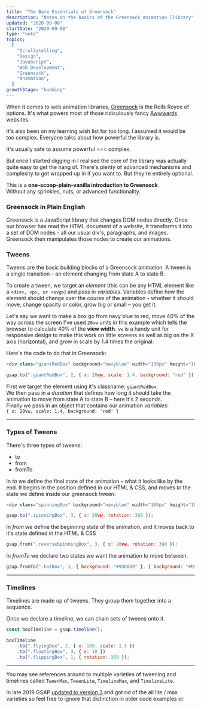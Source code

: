 ```yaml
---
title: "The Bare Essentials of Greensock"
description: "Notes on the basics of the Greensock animation llibrary"
updated: "2020-09-08"
startDate: "2020-09-08"
type: "note"
topics:
  [
    "Scrollytelling",
    "Design",
    "JavaScript",
    "Web Development",
    "Greensock",
    "Animation",
  ]
growthStage: "budding"
---
```



<IntroParagraph>When it comes to web animation libraries, [Greensock](https://greensock.com/) is the Rolls Royce of options. It's what powers most of those ridiculously fancy [Awwwards](https://www.awwwards.com/) websites.</IntroParagraph>

It's also been on my learning wish list for too long. I assumed it would be too complex. Everyone talks about how powerful the library is.

It's usually safe to assume powerful === complex.

But once I started digging in I realised the core of the library was actually quite easy to get the hang of. There's plenty of advanced mechanisms and complexity to get wrapped up in if you want to. But they're entirely optional.

This is a **one-scoop-plain-vanilla introduction to Greensock**.  
Without any sprinkles, nuts, or advanced functionality.

### Greensock in Plain English

Greensock is a JavaScript library that changes DOM nodes directly. Once
our browser has read the HTML document of a website, it transforms it into
a set of DOM nodes - all our usual div's, paragraphs, and images.
Greensock then manipulates those nodes to create our animations.

<GsapScroller />

### Tweens

Tweens are the basic building blocks of a Greensock animation. A tween is a single transition – an element changing from state A to state B.

To create a tween, we target an _element_ (this can be any HTML element like a `<div>, <p>, or <svg>`) and pass in _variables_.
Variables define how the element should change over the course of the animation - whether it should move, change opacity or color, grow big or small – you get it.

Let's say we want to make a box go from navy blue to red, move 40% of the way across the screen <Footnote id={1}>I've used `20vw` units in this example which tells the browser to calculate 40% of the **view width**. `vw` is a handy unit for responsive design to make this work on little screens as well as big</Footnote> on the X axis (horizontal), and grow in scale by 1.4 times the original:

<Center>
	<TweenRedBigBox />
</Center>

Here's the code to do that in Greensock:

```js
<div class="giantRedBox" background="navyblue" width="100px" height="100px" />;

gsap.to(".giantRedBox", 2, { x: 20vw, scale: 1.4, background: "red" });
```

First we target the element using it's classname: `giantRedBox`.  
We then pass in a _duration_ that defines how long it should take the animation to move from state A to state B – here it's 2 seconds.  
Finally we pass in an object that contains our animation _variables_:  
`{ x: 20vw, scale: 1.4, background: 'red' }`

---

### Types of Tweens

There's three types of tweens:

<ul>
	<li>to</li>
	<li>from</li>
	<li>fromTo</li>
</ul>

In _to_ we define the final state of the animation – what it looks like by the end.
It begins in the position defined in our HTML & CSS, and moves _to_ the state we define inside our greensock tween.

```js
<div class="spinningBox" background="navyblue" width="100px" height="100px" />;

gsap.to(".spinningBox", 3, { x: 20vw, rotation: 360 });
```

<Center>
	<TweenSpinningBox />
</Center>

<Spacer />

In _from_ we define the beginning state of the animation, and it moves back to it's state defined in the HTML & CSS

```js
gsap.from(".reverseSpinningBox", 3, { x: 20vw, rotation: 360 });
```

<Center>
	<TweenReverseSpinningBox />
</Center>

<Spacer />

In _fromTo_ we declare two states we want the animation to move between.

```js
gsap.fromTo(".hotBox", 3, { background: "#93D0D9" }, { background: "#D93654" });
```

<Center>
	<TweenBlueRedBox />
</Center>

---

### Timelines

Timelines are made up of tweens.
They group them together into a sequence.

Once we declare a timeline, we can chain sets of tweens onto it.

```js
const boxTimeline = gsap.timeline();

boxTimeline
	.to(".flyingBox", 2, { x: 100, scale: 1.5 })
	.to(".floatingBox", 3, { x: 10 })
	.to(".flippingBox", 1, { rotation: 360 });
```

---

You may see references around to multiple varieties of tweening and timelines called `TweenMax`, `TweenLite`, `TimelineMax`, and `TimelineLite`.

In late 2019 GSAP [updated to version 3](https://greensock.com/3-release-notes) and got rid of the all lite / max varieties so feel free to ignore that distinction in older code examples or.

